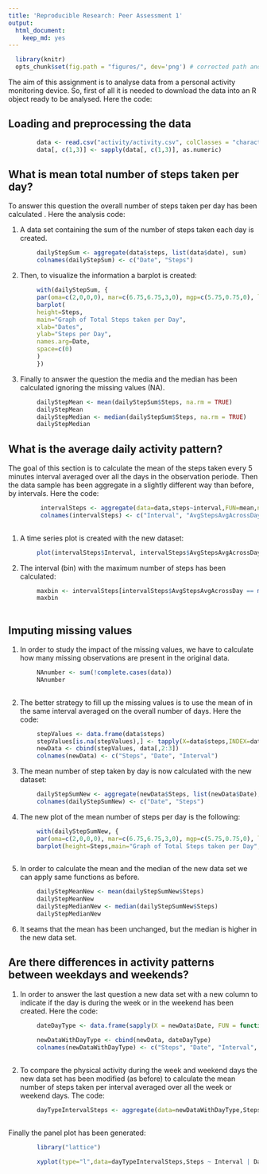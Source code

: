```yaml
---
title: 'Reproducible Research: Peer Assessment 1'
output:
  html_document:
    keep_md: yes
---
```


```r
  library(knitr)
  opts_chunk$set(fig.path = "figures/", dev='png') # corrected path and added dev
```

The aim of this assignment is to analyse data from a personal activity monitoring device. So, first of all it is needed to download the data into an R object ready to be analysed. Here the code:

## Loading and preprocessing the data
```r
        data <- read.csv("activity/activity.csv", colClasses = "character")
        data[, c(1,3)] <- sapply(data[, c(1,3)], as.numeric)

```
## What is mean total number of steps taken per day?
To answer this question the overall number of steps taken per day has been calculated . Here the analysis code:

1. A data set containing the sum of the number of steps taken each day is created.

```r
        dailyStepSum <- aggregate(data$steps, list(data$date), sum)
        colnames(dailyStepSum) <- c("Date", "Steps")

```
2. Then, to visualize the information a barplot is created:
```r
        with(dailyStepSum, {
        par(oma=c(2,0,0,0), mar=c(6.75,6.75,3,0), mgp=c(5.75,0.75,0), las=2)
        barplot(
        height=Steps,
        main="Graph of Total Steps taken per Day",
        xlab="Dates",
        ylab="Steps per Day",
        names.arg=Date,
        space=c(0)
        )
        })
```

3. Finally to answer the question the media and the median has been calculated ignoring the missing values (NA).
```r
        dailyStepMean <- mean(dailyStepSum$Steps, na.rm = TRUE)
        dailyStepMean
        dailyStepMedian <- median(dailyStepSum$Steps, na.rm = TRUE)
        dailyStepMedian
```       

## What is the average daily activity pattern?
The goal of this section is to calculate the mean of the steps taken every 5 minutes interval averaged over all the days in the observation periode.
Then the data sample has been aggregate in a slightly different way than before, by intervals. Here the code:

```r
         intervalSteps <- aggregate(data=data,steps~interval,FUN=mean,na.action=na.omit)
         colnames(intervalSteps) <- c("Interval", "AvgStepsAvgAcrossDay")
         
```
1. A time series plot is created with the new dataset:

```r
        plot(intervalSteps$Interval, intervalSteps$AvgStepsAvgAcrossDay,ylab ="averaged number of steps", xlab="5 minutes intervals", type="l", main = "Time series plot")

```

2. The interval (bin) with the maximum number of steps has been calculated:
```r
        maxbin <- intervalSteps[intervalSteps$AvgStepsAvgAcrossDay == max(intervalSteps$AvgStepsAvgAcrossDay),]
        maxbin
        
```
        
## Imputing missing values
1. In order to study the impact of the missing values, we have to calculate how many missing observations are present in the original data.

```r
        NAnumber <- sum(!complete.cases(data))
        NAnumber
        
```

2. The better strategy to fill up the missing values is to use the mean of in the same interval averaged on the overall number of days. Here the code:

```r
        stepValues <- data.frame(data$steps)
        stepValues[is.na(stepValues),] <- tapply(X=data$steps,INDEX=data$interval,FUN=mean,na.rm=TRUE)
        newData <- cbind(stepValues, data[,2:3])
        colnames(newData) <- c("Steps", "Date", "Interval")        
```    

3. The mean number of step taken by day is now calculated with the new dataset:

```r
        dailyStepSumNew <- aggregate(newData$Steps, list(newData$Date), sum)
        colnames(dailyStepSumNew) <- c("Date", "Steps")
```

4. The new plot of the mean number of steps per day is the following:

```r
        with(dailyStepSumNew, {
        par(oma=c(2,0,0,0), mar=c(6.75,6.75,3,0), mgp=c(5.75,0.75,0), las=2)
        barplot(height=Steps,main="Graph of Total Steps taken per Day",xlab      ="Dates",ylab="Steps per Day",names.arg=Date,space=c(0))})
        
```

5. In order to calculate the mean and the median of the new data set we can apply same functions as before.

```r
        dailyStepMeanNew <- mean(dailyStepSumNew$Steps)
        dailyStepMeanNew
        dailyStepMedianNew <- median(dailyStepSumNew$Steps)
        dailyStepMedianNew
```
6. It seams that the mean has been unchanged, but the median is higher in the new data set.

## Are there differences in activity patterns between weekdays and weekends?

1. In order to answer the last question a new data set with a new column to indicate if the day is during the week or in the weekend has been created.
Here the code:

```r
        dateDayType <- data.frame(sapply(X = newData$Date, FUN = function        (day) {if (weekdays(as.Date(day)) %in% c("Monday", "Tuesday", "Wednesday", "Thursday","Friday")) {day <- "weekday"} else {day <- "weekend"}}))
        
        newDataWithDayType <- cbind(newData, dateDayType)
        colnames(newDataWithDayType) <- c("Steps", "Date", "Interval", "DayType")
        
```
2. To compare the physical activity during the week and weekend days the new data set has been modified (as before) to calculate the mean number of steps taken per interval averaged over all the week or weekend days.
The code:

```r
        dayTypeIntervalSteps <- aggregate(data=newDataWithDayType,Steps ~ DayType + Interval,FUN=mean)
                
```
        
Finally the panel plot has been generated:

```r
        library("lattice")

        xyplot(type="l",data=dayTypeIntervalSteps,Steps ~ Interval | DayType,xlab="Interval",ylab="Number of steps",layout=c(1,2))
        
```
        


